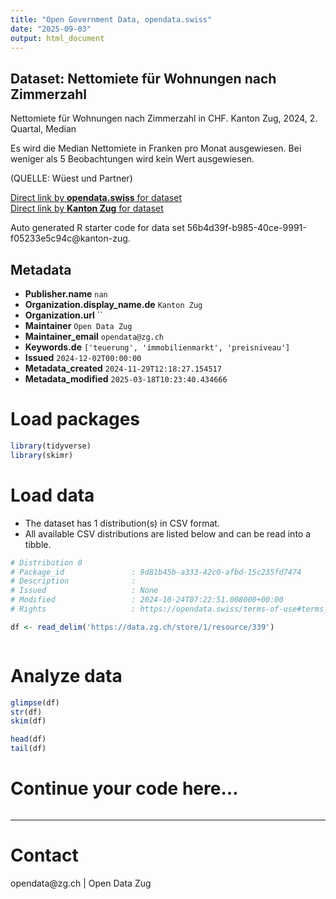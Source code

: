 ```yaml
---
title: "Open Government Data, opendata.swiss"
date: "2025-09-03"
output: html_document
---
```


## Dataset: Nettomiete für Wohnungen nach Zimmerzahl

Nettomiete für Wohnungen nach Zimmerzahl in CHF.
Kanton Zug, 2024, 2. Quartal, Median							

Es wird die Median Nettomiete in Franken pro Monat ausgewiesen.
Bei weniger als 5 Beobachtungen wird kein Wert ausgewiesen.

(QUELLE: Wüest und Partner)

[Direct link by **opendata.swiss** for dataset](https://opendata.swiss/de/dataset/nettomiete-fur-wohnungen-nach-zimmerzahl)<br>
[Direct link by **Kanton Zug** for dataset](https://www.zg.ch/behoerden/gesundheitsdirektion/statistikfachstelle/themen/Preise)

Auto generated R starter code for data set 56b4d39f-b985-40ce-9991-f05233e5c94c@kanton-zug.

## Metadata

- **Publisher.name** `nan`
- **Organization.display_name.de** `Kanton Zug`
- **Organization.url** ``
- **Maintainer** `Open Data Zug`
- **Maintainer_email** `opendata@zg.ch`
- **Keywords.de** `['teuerung', 'immobilienmarkt', 'preisniveau']`
- **Issued** `2024-12-02T00:00:00`
- **Metadata_created** `2024-11-29T12:18:27.154517`
- **Metadata_modified** `2025-03-18T10:23:40.434666`


# Load packages

```r

library(tidyverse)
library(skimr)

```

# Load data

-   The dataset has 1 distribution(s) in CSV format.
-   All available CSV distributions are listed below and can be read into a tibble.

```r

# Distribution 0
# Package_id               : 9d81b45b-a333-42c0-afbd-15c235fd7474
# Description              : 
# Issued                   : None
# Modified                 : 2024-10-24T07:22:51.008000+00:00
# Rights                   : https://opendata.swiss/terms-of-use#terms_by

df <- read_delim('https://data.zg.ch/store/1/resource/339')



```

# Analyze data

```r

glimpse(df)
str(df)
skim(df)

head(df)
tail(df)

```

# Continue your code here...

```r

```

------------------------------------------------------------------------

# Contact

opendata@zg.ch | Open Data Zug
